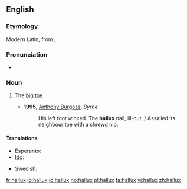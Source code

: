 ==English==

===Etymology===
Modern Latin, from {{etyl|la}} {{term|allus|lang=la}}, {{term|hallus|lang=la}}.

===Pronunciation===
* {{IPA|/ˈhæləks/}}

===Noun===
{{en-noun|halluces|pl2=halluxes}}

# {{anatomy}} The [[big toe]]
#* '''1995''', [[w:Anthony Burgess|Anthony Burgess]], ''Byrne''
#*: His left foot winced.  The '''hallux''' nail, ill-cut, / Assailed its neighbour toe with a shrewd nip.

====Translations====
{{trans-top|big toe}}
* Esperanto: {{t|eo|halukso|xs=Esperanto}}
* [[Ido]]: {{t+|io|haluxo|xs=Ido}}
{{trans-mid}}
* Swedish: {{t|sv|stortå|c}}
{{trans-bottom}}

[[fr:hallux]]
[[io:hallux]]
[[id:hallux]]
[[no:hallux]]
[[pl:hallux]]
[[ta:hallux]]
[[vi:hallux]]
[[zh:hallux]]